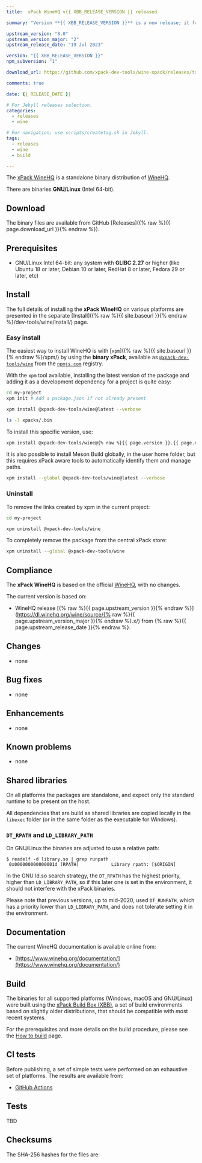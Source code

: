 ```yaml
---
title:  xPack WineHQ v{{ XBB_RELEASE_VERSION }} released

summary: "Version **{{ XBB_RELEASE_VERSION }}** is a new release; it follows the upstream release."

upstream_version: "8.0"
upstream_version_major: "2"
upstream_release_date: "19 Jul 2023"

version: "{{ XBB_RELEASE_VERSION }}"
npm_subversion: "1"

download_url: https://github.com/xpack-dev-tools/wine-xpack/releases/tag/v{{ XBB_RELEASE_VERSION }}/

comments: true

date: {{ RELEASE_DATE }}

# For Jekyll releases selection.
categories:
  - releases
  - wine

# For navigation; use scripts/createtag.sh in Jekyll.
tags:
  - releases
  - wine
  - build

---
```


The [xPack WineHQ](https://xpack-dev-tools.github.io/dev-tools/wine-xpack/)
is a standalone binary distribution of
[WineHQ](https://www.winehq.org).

There are binaries **GNU/Linux** (Intel 64-bit).

## Download

The binary files are available from GitHub [Releases]({% raw %}{{ page.download_url }}{% endraw %}).

## Prerequisites

- GNU/Linux Intel 64-bit: any system with **GLIBC 2.27** or higher
  (like Ubuntu 18 or later, Debian 10 or later, RedHat 8 or later,
  Fedora 29 or later, etc)

## Install

The full details of installing the **xPack WineHQ** on various platforms
are presented in the separate
[Install]({% raw %}{{ site.baseurl }}{% endraw %}/dev-tools/wine/install/) page.

### Easy install

The easiest way to install WineHQ is with
[`xpm`]({% raw %}{{ site.baseurl }}{% endraw %}/xpm/)
by using the **binary xPack**, available as
[`@xpack-dev-tools/wine`](https://www.npmjs.com/package/@xpack-dev-tools/wine)
from the [`npmjs.com`](https://www.npmjs.com) registry.

With the `xpm` tool available, installing
the latest version of the package and adding it as
a development dependency for a project is quite easy:

```sh
cd my-project
xpm init # Add a package.json if not already present

xpm install @xpack-dev-tools/wine@latest --verbose

ls -l xpacks/.bin
```

To install this specific version, use:

```sh
xpm install @xpack-dev-tools/wine@{% raw %}{{ page.version }}.{{ page.npm_subversion }}{% endraw %} --verbose
```

It is also possible to install Meson Build globally, in the user home folder,
but this requires xPack aware tools to automatically identify them and
manage paths.

```sh
xpm install --global @xpack-dev-tools/wine@latest --verbose
```

### Uninstall

To remove the links created by xpm in the current project:

```sh
cd my-project

xpm uninstall @xpack-dev-tools/wine
```

To completely remove the package from the central xPack store:

```sh
xpm uninstall --global @xpack-dev-tools/wine
```

## Compliance

The **xPack WineHQ** is based on the official
[WineHQ](https://www.winehq.org), with no changes.

The current version is based on:

- WineHQ release
[{% raw %}{{ page.upstream_version }}{% endraw %}](https://dl.winehq.org/wine/source/{% raw %}{{ page.upstream_version_major }}{% endraw %}.x/)
from {% raw %}{{ page.upstream_release_date }}{% endraw %}.

## Changes

- none

## Bug fixes

- none

## Enhancements

- none

## Known problems

- none

## Shared libraries

On all platforms the packages are standalone, and expect only the standard
runtime to be present on the host.

All dependencies that are build as shared libraries are copied locally
in the `libexec` folder (or in the same folder as the executable for Windows).

### `DT_RPATH` and `LD_LIBRARY_PATH`

On GNU/Linux the binaries are adjusted to use a relative path:

```console
$ readelf -d library.so | grep runpath
 0x000000000000001d (RPATH)            Library rpath: [$ORIGIN]
```

In the GNU ld.so search strategy, the `DT_RPATH` has
the highest priority, higher than `LD_LIBRARY_PATH`, so if this later one
is set in the environment, it should not interfere with the xPack binaries.

Please note that previous versions, up to mid-2020, used `DT_RUNPATH`, which
has a priority lower than `LD_LIBRARY_PATH`, and does not tolerate setting
it in the environment.

## Documentation

The current WineHQ documentation is available online from:

- [https://www.winehq.org/documentation/](https://www.winehq.org/documentation/)

## Build

The binaries for all supported platforms
(Windows, macOS and GNU/Linux) were built using the
[xPack Build Box (XBB)](https://xpack.github.io/xbb/), a set
of build environments based on slightly older distributions, that should be
compatible with most recent systems.

For the prerequisites and more details on the build procedure, please see the
[How to build](https://github.com/xpack-dev-tools/wine-xpack/blob/xpack/README-BUILD.md) page.

## CI tests

Before publishing, a set of simple tests were performed on an exhaustive
set of platforms. The results are available from:

- [GitHub Actions](https://github.com/xpack-dev-tools/wine-xpack/actions/)

## Tests

TBD

## Checksums

The SHA-256 hashes for the files are:
